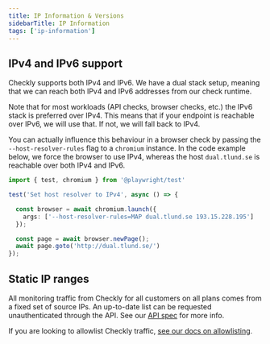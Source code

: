 ```yaml
---
title: IP Information & Versions
sidebarTitle: IP Information
tags: ['ip-information']
---
```



##  IPv4 and IPv6 support

Checkly supports both IPv4 and IPv6. We have a dual stack setup, meaning that we can reach both IPv4 and IPv6 addresses from our check runtime.

Note that for most workloads (API checks, browser checks, etc.) the IPv6 stack is preferred over IPv4. This means that if your endpoint is reachable over IPv6, we will use that. If not, we will fall back to IPv4.

You can actually influence this behaviour in a browser check by passing the `--host-resolver-rules` flag to a `chromium` instance. In the code example below, we force the browser to use IPv4, whereas the host `dual.tlund.se` is reachable over both IPv4 and IPv6.

```ts resolver.spec.ts
import { test, chromium } from '@playwright/test'

test('Set host resolver to IPv4', async () => {

  const browser = await chromium.launch({
    args: ['--host-resolver-rules=MAP dual.tlund.se 193.15.228.195']
  });

  const page = await browser.newPage();
  await page.goto('http://dual.tlund.se/')
});
```

## Static IP ranges

All monitoring traffic from Checkly for all customers on all plans comes from a fixed set of source IPs. An up-to-date list can be requested unauthenticated through the API. See our [API spec](https://api.checklyhq.com/#/Static%20IPs) for more info.

If you are looking to allowlist Checkly traffic, [see our docs on allowlisting](/platform/allowlisting-traffic).




